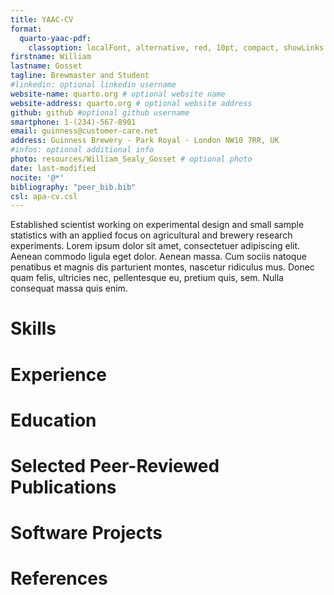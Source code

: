 ```yaml
---
title: YAAC-CV
format:
  quarto-yaac-pdf:
    classoption: localFont, alternative, red, 10pt, compact, showLinks
firstname: William
lastname: Gosset
tagline: Brewmaster and Student
#linkedin: optional linkedin username
website-name: quarto.org # optional website name
website-address: quarto.org # optional website address
github: github #optional github username
smartphone: 1-(234)-567-8901
email: guinness@customer-care.net
address: Guinness Brewery · Park Royal · London NW10 7RR, UK
#infos: optional additional info 
photo: resources/William_Sealy_Gosset # optional photo
date: last-modified
nocite: '@*'
bibliography: "peer_bib.bib"
csl: apa-cv.csl
---
```


Established scientist working on experimental design and small sample statistics 
with an applied focus on agricultural and brewery research experiments. Lorem 
ipsum dolor sit amet, consectetuer adipiscing elit. Aenean commodo ligula eget 
dolor. Aenean massa. Cum sociis natoque penatibus et magnis dis parturient 
montes, nascetur ridiculus mus. Donec quam felis, ultricies nec, pellentesque 
eu, pretium quis, sem. Nulla consequat massa quis enim.

<!-- 
Use the class `.sectiontitle` to format first level headings
Use .fa<Font> to insert a fontawesome icon, a list of 
icons are included: http://mirrors.ctan.org/fonts/fontawesome5/doc/fontawesome5.pdf
-->

# Skills {.sectiontitle .faTasks}

<!--
The yaac document class provides a `keywords` environment. 
The easiest way to use it right now is to enter skills in latex code blocks.
-->

```{=latex}
\begin{keywords}

  \keywordsentry{Brewing}{Barley, Chemistry, Stouts}
  \keywordsentry{Statistics}{Experimental Design, Uncertainty, t-distribution}

\end{keywords}
```

# Experience {.sectiontitle .faSuitcase}

<!--The yaac document class provides an `experiences` environment: -->

```{=latex}
\begin{experiences}

  \experience
    {enddate}   {position title}{organization}{location}
    {startdate} {
                      \begin{itemize}
                        \item I did amazing stuff
                        \item I did more amazing stuff
                        \item Here are some KPIs
                        \item Did I mention I did amazing things  
                      \end{itemize}
                    }
                    {quarto,python,R,latex}
  \emptySeparator
    
  \experience
    {1935}   {Experimental Brewer}{Guinness and Son}{Dublin}
    {1899} {
                      \begin{itemize}
                        \item Design experiments
                        \item Develop practical stat methods
                      \end{itemize}
                    }
                    {quarto,python,R,latex}

\end{experiences}
```



# Education {.sectiontitle .faGraduationCap}

```{=latex}
\begin{scholarship}
	\scholarshipentry{1899}
					{Mathematics and Chemistry, New College Oxford}
\end{scholarship}
```



# Selected Peer-Reviewed Publications {.sectiontitle .faFile}


:::{#refs}
:::



# Software Projects {.sectiontitle .faLaptop}

```{=latex}
\begin{projects}
	\project
	{quarto}{2020 - current}
	{\github{quarto-dev/quarto-cli} \website{https://quarto.org}{https://quarto.org}} 
	{Open-source scientific and technical publishing system built on Pandoc.}
	{R,Python,Julia,Observable,\LaTeX}
				
	\project
	{YAAC Another Awesome CV}{2013 - 2018}
	{\github{darwiin/yaac-another-awesome-cv} \website{https://www.overleaf.com/latex/templates/awesome-source-cv/wrdjtkkytqcw}{Template sur Overleaf}}
	{Template \LaTeX pour Curiculum Vitæ utilisant les icônes \href{https://fontawesome.com}{Font Awesome} et la police de caractère \href{https://fonts.google.com/specimen/Source+Sans+Pro}{Adobe Source Sans Pro}. YAAC Another Awesome CV a d'abord été créé comme un template simple pour CV à vocation technologique.}
	{\LaTeX,Sublime Text}

\end{projects}

```

# References {.sectiontitle .faQuoteLeft}

```{=latex}
\begin{referees}
	\referee
		{Jerzy Neyman}
		{Pofessor}
		{University College}
		{jn@compuserve.com}
		{+687 987 654}
	\referee
		{Karl Pearson}
		{Professor}
		{Gresham College}
		{kp@compuserve.com}
		{+687 987 654}
\end{referees}
```

